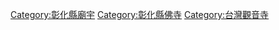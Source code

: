 {{Commons_category}}

[[Category:彰化縣廟宇|Category:彰化縣廟宇]]
[[Category:彰化縣佛寺|Category:彰化縣佛寺]]
[[Category:台灣觀音寺|Category:台灣觀音寺]]